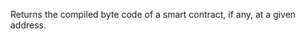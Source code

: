 
Returns the compiled byte code of a smart contract, if any, at a given address. <CreditCost network="evm" method="eth_getCode" />
